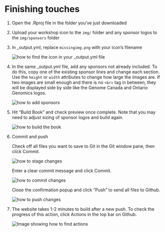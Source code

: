 # Finishing touches {#finishing-touches}

1.  Open the .Rproj file in the folder you've just downloaded
2.  Upload your workshop icon to the ``img/`` folder and any sponsor logos to the `img/sponsors` folder
3.  In _output.yml, replace ``missingimg.png`` with your icon's filename

    ::: {.callout type="gray" title="See image" collapsible="true" style="plain" icon="fa-solid fa-image"}
    
    ![how to find the icon in your _output.yml file](img/template/workshop-icon.png)\
    
    :::

4.  In the same _output.yml file, add any sponsors not already included. To do this, copy one of the existing sponsor lines and change each section. Use the `height` or `width` attributes to change how large the images are. If two images are small enough and there is no `<br>` tag in between, they will be displayed side by side like the Genome Canada and Ontario Genomics logos. 

    ::: {.callout type="gray" title="See image" collapsible="true" style="plain" icon="fa-solid fa-image"}
    
    ![how to add sponsors](img/template/add-sponsors.png)\
    
    :::


4.  Hit "Build Book" and check preview once complete. Note that you may need to adjust sizing of sponsor logos and build again.

    ::: {.callout type="gray" title="See image" collapsible="true" style="plain" icon="fa-solid fa-image"}
    
    ![how to build the book](img/template/build-book.png)\
    
    :::

5.  Commit and push

    Check off all files you want to save to Git in the Git window pane, then click Commit.

    ::: {.callout type="gray" title="See image" collapsible="true" style="plain" icon="fa-solid fa-image"}
    
    ![how to stage changes](img/template/stage-changes.png)\
    
    :::
    
    Enter a clear commit message and click Commit.
    
    ::: {.callout type="gray" title="See image" collapsible="true" style="plain" icon="fa-solid fa-image"}
    
    ![how to commit changes](img/template/commit-changes.png)\
    
    :::
    
    Close the confirmation popup and click "Push" to send all files to Github.
    
    ::: {.callout type="gray" title="See image" collapsible="true" style="plain" icon="fa-solid fa-image"}
    
    ![how to push changes](img/template/push-changes.png)\
    
    :::
    
6.  The website takes 1-2 minutes to build after a new push. To check the progress of this action, click Actions in the top bar on Github.

    ::: {.callout type="gray" title="See image" collapsible="true" style="plain" icon="fa-solid fa-image"}
    ![Image showing how to find actions](img/template/actions-menu.png)\
    :::
